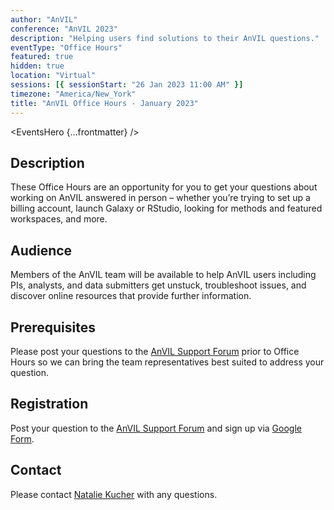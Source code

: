 ```yaml
---
author: "AnVIL"
conference: "AnVIL 2023"
description: "Helping users find solutions to their AnVIL questions."
eventType: "Office Hours"
featured: true
hidden: true
location: "Virtual"
sessions: [{ sessionStart: "26 Jan 2023 11:00 AM" }]
timezone: "America/New_York"
title: "AnVIL Office Hours - January 2023"
---
```


<EventsHero {...frontmatter} />

## Description

These Office Hours are an opportunity for you to get your questions about working on AnVIL answered in person – whether you’re trying to set up a billing account, launch Galaxy or RStudio, looking for methods and featured workspaces, and more.

## Audience

Members of the AnVIL team will be available to help AnVIL users including PIs, analysts, and data submitters get unstuck, troubleshoot issues, and discover online resources that provide further information.

## Prerequisites

Please post your questions to the [AnVIL Support Forum]({anvilHelpURL}/t/anvil-office-hours-26jan2023-11-am-et/146) prior to Office Hours so we can bring the team representatives best suited to address your question.

## Registration

Post your question to the [AnVIL Support Forum]({anvilHelpURL}/t/anvil-office-hours-26jan2023-11-am-et/146) and sign up via [Google Form](https://forms.gle/yYgdU5M6zKVk4zeK8).

## Contact

Please contact [Natalie Kucher]({natalieKucher}) with any questions.
